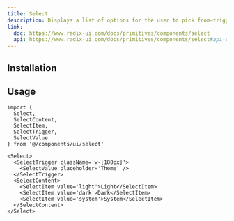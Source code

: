 ```yaml
---
title: Select
description: Displays a list of options for the user to pick from—triggered by a button.
link:
  doc: https://www.radix-ui.com/docs/primitives/components/select
  api: https://www.radix-ui.com/docs/primitives/components/select#api-reference
---
```


<ComponentPreview name='select/select' />

## Installation

<Installation name='select' type='ui' />

## Usage

```tsx
import {
  Select,
  SelectContent,
  SelectItem,
  SelectTrigger,
  SelectValue
} from '@/components/ui/select'
```

```tsx
<Select>
  <SelectTrigger className='w-[180px]'>
    <SelectValue placeholder='Theme' />
  </SelectTrigger>
  <SelectContent>
    <SelectItem value='light'>Light</SelectItem>
    <SelectItem value='dark'>Dark</SelectItem>
    <SelectItem value='system'>System</SelectItem>
  </SelectContent>
</Select>
```
